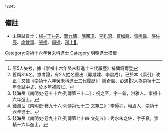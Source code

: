 {{Navbox
|name = 崇禎十六年癸未科殿試金榜
|title = 崇禎十六年（[[1643年]]）癸未科殿試金榜
|titlestyle = background-color:#FFD700;
|image =
|style = width:100%;text-align:center; 
|groupstyle = text-align:center; background-color:#FFD700;
|liststyle = text-align:center;
|state = {{{state<includeonly>|collapsed</includeonly>}}}
|group1 = 第一甲<br>賜進士及第<br>共3名
|list1 = '''[[楊廷鑑]]''' - '''[[宋之繩]]''' - '''[[陳名夏]]'''

|group2 = 第二甲<br>賜進士出身<br>共78名
|list2 = [[譚貞良]] - [[王自超]] - [[陳丹衷]] - [[周鍾|周　鍾]] - [[秦汧|秦　汧]] - [[吳國龍]] - [[紀騰蛟]] - [[張元琳]] - [[朱喬秀]] - [[史可程]]<br>[[王道成 (崇禎進士)|王道成]] - [[歸起先]] - [[朱積|朱　積]] - [[陳殿桂]] - [[俞元良]] - [[鄭元勳]] - [[楊璥|楊　璥]] - [[周爰訪]] - [[史繼鰌]] - [[萬發祥]]<br>[[徐家麟]] - [[金拱敬]] - [[馮世鞏]] - [[包壯行]] - [[潘應斗]] - [[何九雲]] - [[周奭|周　奭]] - [[馮元飂]] - [[林志遠 (明朝)|林志遠]] - [[錢爾登]]<br>[[黃淳耀]] - [[吳貞毓]] - [[余飈|余　飈]] - [[吳璇|吳　璇]] - [[劉鳴鳳]] - [[丘俊孫]] - [[李呈祥]] - [[祝之至]] - [[王之相 (崇禎進士)|王之相]] - [[方元會]]<br>[[李膺品]] - [[陳履貞]] - [[姚文然]] - [[張恂|張　恂]] - [[陸貽吉]] - [[李皓|李　皓]] - [[徐復儀]] - [[蘇國瓓]] - [[劉世斗]] - [[李光龍]]<br>[[荆廷實]] - [[水榮旭]] - [[顧咸正]] - [[梁清標]] - [[徐丙晉]] - [[秦祖襄]] - [[王澧|王　澧]] - [[于沚|-{于}-　沚]] - [[沈龍|沈　龍]] - [[孫聖蘭]]<br>[[黃燦|黃　燦]] - [[楊文薦]] - [[張清議]] - [[汪挺|汪　挺]] - [[郭符甲]] - [[陸慶衍]] - [[徐養元]] - [[龔之遂]] - [[劉廷琮]] - [[李師程]]<br>[[唐元楫]] - [[朱之佐 (明朝)|朱之佐]] - [[陸鋡|陸　鋡]] - [[鍾掄芳]] - [[李安世 (明朝)|李安世]] - [[趙漁|趙　漁]] - [[周定礽]] - [[林日升]]<span style="color: #F7F7F7;"> - －－－ - －－－</span>

|group3 = 第三甲<br>賜同進士出身<br>共314名<br />
|list3 = [[宗灝|姜宗灝]] - [[馮斐|馮　斐]] - [[吳國鼎]] - [[楊明琅]] - [[宋徵璧]] - [[胡顯 (崇禎進士)|胡　顯]] - [[魏學濂]] - [[蔡而㷷|蔡而{{僻字|㷷|左火右巽}}]] - [[郁汝持]] - [[李用楫]]<br>[[閔肅|閔　肅]] - [[王士捷]] - [[江潢|江　潢]] - [[韓昌錫]] - [[陳扆銘]] - [[沈泓|沈　泓]] - [[溫璜|溫　璜]] - [[王龍賁]] - [[王支燾]] - [[王運熙 (明朝)|王運熙]]<br>[[刘余谟|劉餘謨]] - [[鍾性樸]] - [[趙最|趙　最]] - [[凌䮐|凌　{{僻字|䮐|左馬右冏}}]] - [[莊恒|莊　恒]] - [[汪姬生]] - [[郭承汾]] - [[朱珣|朱　珣]] - [[史夏隆]] - [[朱廷壻]]<br>[[汪覲光]] - [[張家玉]] - [[榮爾奇]] - [[齊櫺暙]] - [[何通武]] - [[沈佺期 (崇禎進士)|沈佺期]] - [[劉世傑]] - [[唐誠|唐　誠]] - [[孟應春]] - [[余正元]]<br>[[呂雲藻]] - [[朱永康]] - [[龔鼎 (崇禎進士)|龔　鼎]] - [[李丹衷]] - [[俞璧|俞　璧]] - [[朱日升]] - [[姚奇胤]] - [[姜金胤]] - [[周齊曾]] - [[楊永言]]<br>[[曹鳴遠]] - [[李毓英]] - [[余增遠]] - [[翁冠英]] - [[傅廷獻]] - [[蔡元宸]] - [[陶元祐]] - [[張端 (崇禎進士)|張　端]] - [[王爾祿]] - [[史起明]]<br>[[呂崇烈]] - [[林垐|林　垐]] - [[潘維啓]] - [[沈崇埨]] - [[施召徵]] - [[張岳 (崇禎進士)|張　岳]] - [[成克鞏]] - [[王啟祚]] - [[宮偉鏐]] - [[黃鍾諧]]<br>[[鄧士廉]] - [[楊澤 (崇禎進士)|楊　澤]] - [[王風仁]] - [[林鑄禹]] - [[王顯名]] - [[許吉燝]] - [[顧咸建]] - [[馬瑞|馬　瑞]] - [[李馥蒸]] - [[王曰俞 (常熟)|王曰俞]]<br>[[曹胤昌]] - [[李長祥]] - [[朱議汴]] - [[吳煌甲]] - [[高珩|高　珩]] - [[何胤光]] - [[孫鍾皐]] - [[鄭爲虹]] - [[藺完瑝]] - [[許令瑜]]<br>[[詹承怘]] - [[步文政]] - [[吳中奇]] - [[王玉藻]] - [[陳爊|陳　爊]] - [[程玉成]] - [[陳翔 (崇禎進士)|陳　翔]] - [[程兆科]] - [[謝于宣|謝-{于}-宣]] - [[何家駒 (明朝進士)|何家駒]]<br>[[羅憲文]] - [[高簡 (膠州)|高　簡]] - [[錢默|錢　默]] - [[萬適|萬　適]] - [[高輔辰]] - [[林之番]] - [[劉霖懋]] - [[彭長宜]] - [[何運亮]] - [[薛昌胤]]<br>[[史垂譽]] - [[單世德]] - [[陳調元 (崇禎進士)|陳調元]] - [[張一珏]] - [[強恂|強　恂]] - [[吳剛思]] - [[陳震生]] - [[湯芬|湯　芬]] - [[傅作楫]] - [[魯廷芝]]<br>[[楊棲鶚]] - [[朱統𨬎|朱統{{僻字|𨬎|左金右筒}}]] - [[劉肇國]] - [[喬庭桂]] - [[熊興麟]] - [[徐徵麟]] - [[嚴爾琮]] - [[盧象觀]] - [[任道脈]] - [[李震成]]<br>[[王緒宏]] - [[楊自謙]] - [[李實_(崇禎進士)|李　實]] - [[張夙抱]] - [[卜云吉|卜-{云}-吉]] - [[吳夢白]] - [[張之俊]] - [[方名榮]] - [[翟文鳳]] - [[胡統虞]]<br>[[高辛胤]] - [[杜立德]] - [[張以邁]] - [[陶履卓]] - [[倪俊明]] - [[王麟標]] - [[施㷾|施　{{僻字|㷾|左火右豦}}]] - [[嚴正矩]] - [[俞文淵]] - [[馮瑋 (明朝)|馮　瑋]]<br>[[汪鉉 (崇禎進士)|汪　鉉]] - [[華洊吉]] - [[周瑋|周　瑋]] - [[林飭|林　飭]] - [[李一元 (崇禎進士)|李一元]] - [[李發藻]] - [[張玄錫]] - [[曾五典]] - [[熊緯|熊　緯]] - [[方學聖]]<br>[[黃宗庠]] - [[張雲翼 (崇禎進士)|張雲翼]] - [[吳易|吳　昜]] - [[潘琪 (明朝)|潘　琪]] - [[林嵋|林　嵋]] - [[孫榘|孫　榘]] - [[李思謨]] - [[徐遠|徐　遠]] - [[彭遇𩘥|彭遇{{僻字|𩘥|左風右豈}}]] - [[林之驥]]<br>[[蕭堅操]] - [[蘇名世]] - [[王景亮]] - [[龐耀統]] - [[余綸|-{余}-　綸]] - [[劉允浩]] - [[龔棻|龔　棻]] - [[曹清 (明朝)|曹　清]] - [[嚴通|嚴　通]] - [[吳聞禮]]<br>[[聶玠|聶　玠]] - [[孫之昊]] - [[虞贊堯]] - [[徐穉佳]] - [[李化麟]] - [[王文棟]] - [[連擅揚]] - [[嚴之偉]] - [[瞿㫤|瞿　{{僻字|㫤|上日下永}}]] - [[王觀瀛]]<br>[[黃道㫤|黃道{{僻字|㫤|上日下永}}]] - [[周志畏]] - [[張廷榜 (崇禎進士)|張廷榜]] - [[朱鼎𡝫|朱鼎{{僻字|𡝫|上沾下女}}]] - [[韓昌穀]] - [[歐養素]] - [[葉富春]] - [[牛應徵]] - [[吳國杰|許國杰]] - [[李待問 (崇禎進士)|李待問]]<br>[[鄭琬 (崇禎進士)|鄭　琬]] - [[林必達]] - [[陳經文]] - [[樊望|樊　望]] - [[萬翱|萬　翱]] - [[王曰俞 (陽城)|王曰俞]] - [[白胤謙]] - [[梁于涘|梁-{于}-涘]] - [[馮崑|馮　崑]] - [[朱耀先]]<br>[[賈席宣]] - [[顧朱|顧　朱]] - [[曹毓芬]] - [[鈕應斗]] - [[張丕吉]] - [[卜兆麟]] - [[劉曙|劉　曙]] - [[岳映斗|岳暎斗]] - [[趙天麒]] - [[周之桂]]<br>[[劉逢盛]] - [[孫士寧]] - [[張翂之]] - [[朱懋華]] - [[劉承吉]] - [[沈潤|沈　潤]] - [[傅學禹]] - [[關鍵|關　鍵]] - [[楊一葵 (崇禎進士)|楊一葵]] - [[夏有奇]]<br>[[趙庾|趙　庾]]<!---《明清進士題名碑錄索引》作趙庚---> - [[朱鼎延]] - [[黃士𦐂|黃士{{僻字|𦐂|左羽右戈}}]] - [[費景烷]] - [[宋日英]] - [[張若羲]] - [[王毓奇]] - [[鍾諤|鍾　諤]] - [[袁噩|袁　噩]] - [[凌夫惇]]<br>[[上官鉝|上官鉉]] - [[王質 (崇禎進士)|王　質]] - [[戴長治]] - [[魯㮚|魯　{{僻字|㮚}}]] - [[羅國瓛]] - [[陳廷武]] - [[周試|周　試]] - [[毛羽皇]] - [[于翰 (崇禎進士)|-{于}-　翰]] - [[金允治]]<br>[[程源|程　源]] - [[鄭羽儀]] - [[孫建宗]] - [[湯紹中]] - [[孫奕煥]] - [[趙熲|趙　熲]] - [[王宗熙]] - [[馬夢桂]] - [[王政敏]] - [[王鳴珂 (崇禎進士)|王鳴珂]]<br>[[劉濬本]] - [[朱長世 (崇禎進士)|朱長世]] - [[王延陶]] - [[秦之鑑]] - [[田本沛]] - [[金廷韶]] - [[魏天賞]] - [[顧之俊]] - [[龐霦|龐　霦]] - [[李爲鼐]]<br>[[吳臣輔]] - [[李承尹]] - [[洪維翰]] - [[胡全才]] - [[張瑃|張　瑃]] - [[沈士英]] - [[李崇稷]] - [[徐鼎 (會稽)|徐　鼎]] - [[賈漢儒]] - [[荀廷詔]]<br>[[周繼芳]] - [[程言|程　言]] - [[張羅俊]] - [[陳儒樸]] - [[呂潛|呂　潛]] - [[黃毅中]] - [[劉浚 (崇禎進士)|劉　浚]] - [[夏供佑]] - [[王崇簡]] - [[武愫|武　愫]]<br>[[王泰際]] - [[袁聲|袁　聲]] - [[張鋡|張　鋡]] - [[孫志儒]] - [[趙曰爌]] - [[許學|許　學]] - [[丁期昌]] - [[沈宗塙]] - [[沈玄錫]] - [[朱胤顯]]<br> [[陳瑜如]] - [[吳伯尙]] - [[杜芳 (崇禎進士)|杜　芳]] - [[劉復崑]] - [[孫啓賢]] - [[龔廷祥]] - [[曹元方]] - [[張大年]] - [[吳爾壎]] - [[史詥|史　詥]]<br>[[陸亮輔]] - [[孟章明|孟張明]] - [[謝元汴]] - [[石嶐|石　嶐]]<span style="color: #F7F7F7;"> - －－－ - －－－ - －－－ - －－－ - －－－ - －－－</span>
|belowstyle = text-align: center; background-color:#FFD700;
|below='''前一科：[[Template:崇禎十三年庚辰科殿試金榜|崇禎十三年庚辰科]]　'''·'''　後一科：[[南明]]·[[Template:隆武二年丙戌科殿試金榜|隆武二年丙戌科]] / [[清]]·[[Template:順治三年丙戌科殿試金榜|順治三年丙戌科]]'''<br />'''同科進士：[[Template:崇禎十六年癸未科武殿試金榜|崇禎十六年癸未武科]]　'''·'''　同科副榜：[[Template:崇禎十六年癸未科會試副榜|崇禎十六年癸未科]]'''
}}
[[Category:崇禎十六年癸未科進士]]
<noinclude><ref>原5人失考，據《崇禎十六年癸未科進士三代履歷》補闕錢爾登</ref><ref>舊稱316名，據考證，有2人姓名重出（顧咸建、李震成），已於本《索引》改正；又據《崇禎十六年癸未科進士三代履歷》：姚奇胤、彭遇𩘥2人為崇禎十三年會試中式，於本年補殿試。</ref><ref>錢海岳《南明史·卷五十六·列傳第三十二》：祝之至，字一新，洪雅人。崇禎十六年進士。</ref><ref>錢海岳《南明史·卷九十六·列傳第七十二·文苑三》：李師程，峨眉人，崇禎十六年進士。</ref><ref>錢海岳《南明史·卷九十八·列傳第七十四·文苑五》：秀水朱之佐，字子襄，崇禎十六年進士。</ref>
==備註==
*未殿試貢士：[[楊于先|楊-{于}-先]]、[[龔九疇]]、[[陳國琠]]、[[李孔昭]]、[[曹如麟]]、[[雷鳴皋]]、[[張佐辰]]、[[席教事]]、[[張標]]、[[周暹]]、[[邵士𣗖]]。

[[Category:崇禎十六年癸未科進士| ]]
[[Category:明朝進士模板]]</noinclude>